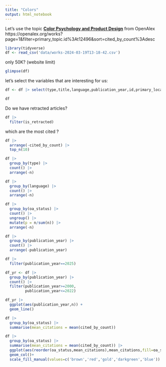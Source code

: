 ```yaml
---
title: "Colors"
output: html_notebook
---
```


Let's use the topic [**Color Psychology and Product Design**](https://openalex.org/topics/t12496) from OpenAlex
https://openalex.org/works?page=1&filter=primary_topic.id%3At12496&sort=cited_by_count%3Adesc


```r
library(tidyverse)
df <- read_csv('data/works-2024-03-19T13-18-42.csv')
```

only 50K? (website limit)

```r
glimpse(df)
```

let's select the variables that are interesting for us:

```r
df <- df |> select(type,title,language,publication_year,id,primary_location_display_name,author_names,oa_status,is_retracted,referenced_works,mesh_descriptor_name,concepts_display_name,cited_by_count)
```

```r
df
```


Do we have retracted articles?
```r
df |> 
  filter(is_retracted)
```

which are the most cited ?
```r
df |> 
  arrange(-cited_by_count) |> 
  top_n(10)
```


```r
df |> 
  group_by(type) |> 
  count() |> 
  arrange(-n)
```

```r
df |> 
  group_by(language) |> 
  count() |> 
  arrange(-n)
```


```r
df |> 
  group_by(oa_status) |> 
  count() |> 
  ungroup() |> 
  mutate(p = n/sum(n)) |> 
  arrange(-n)
```
```r
df |> 
  group_by(publication_year) |> 
  count() |> 
  arrange(-publication_year)
```
```r
df |> 
  filter(publication_year==2025)
```
```r
df_yr <- df |> 
  group_by(publication_year) |> 
  count() |> 
  filter(publication_year>=2000,
         publication_year<=2022)
```

```r
df_yr |> 
  ggplot(aes(publication_year,n)) +
  geom_line()
```

```r
df |> 
  group_by(oa_status) |> 
  summarise(mean_citations = mean(cited_by_count))
```

```r
df |> 
  group_by(oa_status) |> 
  summarise(mean_citations = mean(cited_by_count)) |> 
  ggplot(aes(reorder(oa_status,mean_citations),mean_citations,fill=oa_status))+
  geom_col()+
  scale_fill_manual(values=c('brown','red','gold','darkgreen','blue'))

```

